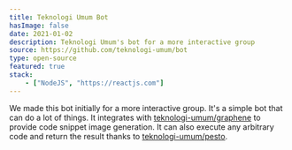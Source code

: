 ```yaml
---
title: Teknologi Umum Bot
hasImage: false
date: 2021-01-02
description: Teknologi Umum's bot for a more interactive group
source: https://github.com/teknologi-umum/bot
type: open-source
featured: true
stack:
    - ["NodeJS", "https://reactjs.com"]
---
```


We made this bot initially for a more interactive group. It's a simple bot that can do a lot of things. It integrates
with [teknologi-umum/graphene](https://github.com/teknologi-umum/graphene) to provide code snippet image generation.
It can also execute any arbitrary code and return the result thanks to [teknologi-umum/pesto](https://github.com/teknologi-umum/pesto).